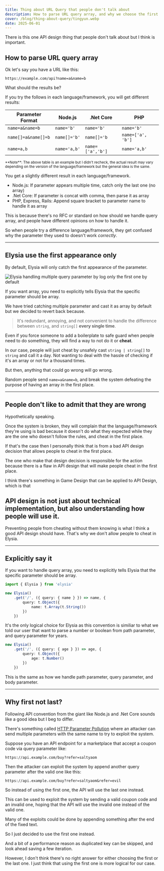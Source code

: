 ```yaml
---
title: Thing about URL Query that people don't talk about
description: How to parse URL query array, and why we choose the first appearance only instead of array.
cover: /blog/thing-about-query/tingyun.webp
date: 2025-06-01
---
```


There is this one API design thing that people don't talk about but I think is important.

## How to parse URL query array

Ok let's say you have a URL like this:

```
https://example.com/api?name=a&name=b
```

What should the results be?

If you try the follows in each language/framework, you will get different results:

| Parameter Format    | Node.js      | .Net Core        | PHP               |
| ------------------- | ------------ | ---------------- | ----------------- |
| `name=a&name=b`     | `name='b'`   | `name='b'`       | `name='b'`        |
| `name[]=a&name[]=b` | `name[]='b'` | `name[]='b`      | `name=['a', 'b']` |
| `name=a,b`          | `name='a,b'` | `name=['a','b']` | `name='a,b'`      |

<small>
	**Note**: The above table is an example but I didn't recheck, the actual
	result may vary depending on the version of the language/framework but the
	general idea is the same.
</small>

You get a slightly different result in each language/framework.

-   Node.js: If parameter appears multiple time, catch only the last one (no array)
-   .Net Core: If parameter is concat with comma, then parse it as array
-   PHP, Express, Rails: Append square bracket to parameter name to handle it as array

This is because there's no RFC or standard on how should we handle query array, and people have different opinions on how to handle it.

So when people try a difference language/framework, they get confused why the parameter they used to doesn't work *correctly*.

---

## Elysia use the first appearance only

By default, Elysia will only catch the first appearance of the parameter.

<img src="/blog/thing-about-query/elysia.webp" alt="Elysia handling multiple query parameter by log only the first one by default" class="aspect-3/2" loading="lazy" />

If you want array, you need to explicitly tells Elysia that the specific parameter should be array.

We have tried catching multiple parameter and cast it as array by default but we decided to revert back because.

> It's redundant, annoying, and not convenient to handle the difference between `string`, and `string[]` **every single time**.

Even if you force someone to add a boilerplate to safe guard when people need to do something, they will find a way to not do it or **cheat**.

In our case, people will just cheat by unsafely cast `string | string[]` to `string` and call it a day. Not wanting to deal with the hassle of checking if it's an array or not for a thousand times.

But then, anything that could go wrong will go wrong.

Random people send `name=a&name=b`, and break the system defeating the purpose of having an array in the first place.

---

## People don't like to admit that they are wrong

Hypothetically speaking.

Once the system is broken, they will complain that the language/framework they're using is bad because it doesn't do what they expected while they are the one who doesn't follow the rules, and cheat in the first place.

If that's the case then I personally think that is from a bad API design decision that allows people to cheat in the first place.

The one who make that design decision is responsible for the action because there is a flaw in API design that will make people cheat in the first place.

I think there's something in Game Design that can be applied to API Design, which is that

## API design is not just about technical implementation, but also understanding how people will use it.

Preventing people from cheating without them knowing is what I think a good API design should have. That's why we don't allow people to cheat in Elysia.

---

## Explicitly say it

If you want to handle query array, you need to explicitly tells Elysia that the specific parameter should be array.

```ts
import { Elysia } from 'elysia'

new Elysia()
	.get('/', ({ query: { name } }) => name, {
		query: t.Object({
			name: t.Array(t.String())
		})
	})
```

It's the only logical choice for Elysia as this convention is similiar to what we told our user that want to parse a number or boolean from path parameter, and query parameter for years.

```ts
new Elysia()
	.get('/', ({ query: { age } }) => age, {
		query: t.Object({
			age: t.Number()
		})
	})
```

This is the same as how we handle path parameter, query parameter, and body parameter.

---
## Why first not last?

Following API convention from the giant like Node.js and .Net Core sounds like a good idea but I beg to differ.

There's something called [HTTP Parameter Pollution](https://owasp.org/www-project-web-security-testing-guide/latest/4-Web_Application_Security_Testing/07-Input_Validation_Testing/04-Testing_for_HTTP_Parameter_Pollution) where an attacker can send multiple parameters with the same name to try to exploit the system.

Suppose you have an API endpoint for a marketplace that accept a coupon code via query parameter like:

```
https://api.example.com/buy?refer=saltyaom
```

Then the attacker can exploit the system by append another query parameter after the valid one like this:

```
https://api.example.com/buy?refer=saltyaom&refer=evil
```

So instead of using the first one, the API will use the last one instead.

This can be used to exploit the system by sending a valid coupon code and an invalid one, hoping that the API will use the invalid one instead of the valid one.

Many of the exploits could be done by appending something after the end of the fixed text.

So I just decided to use the first one instead.

And a bit of a performance reason as duplicated key can be skipped, and look ahead saving a few iteration.

However, I don't think there's no right answer for either choosing the first or the last one. I just think that using the first one is more logical for our case.
